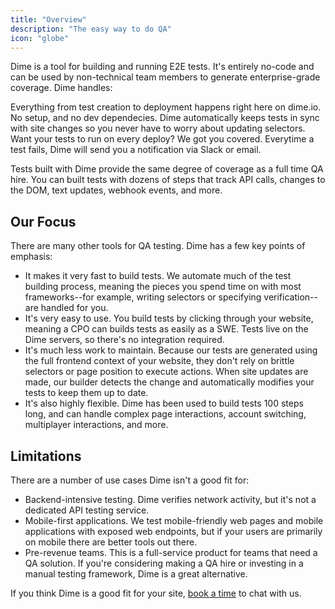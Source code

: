 ```yaml
---
title: "Overview"
description: "The easy way to do QA"
icon: "globe"
---
```


Dime is a tool for building and running E2E tests. It's entirely no-code
and can be used by non-technical team members to generate enterprise-grade
coverage. Dime handles:

<CardGroup cols={2}>
  <Card title="Test Creation" icon="pen">
    Everything from test creation to deployment happens right here on dime.io.
    No setup, and no dev dependecies.
  </Card>
  <Card title="Test Maintenance" icon="screwdriver-wrench">
    Dime automatically keeps tests in sync with site changes so you never have
    to worry about updating selectors.
  </Card>
  <Card title="CI/CD" icon="github">
    Want your tests to run on every deploy? We got you covered.
  </Card>
  <Card title="Alerts" icon="bell">
    Everytime a test fails, Dime will send you a notification via Slack or
    email.
  </Card>
</CardGroup>

Tests built with Dime provide the same degree of coverage as a full time
QA hire. You can built tests with dozens of steps that track API calls,
changes to the DOM, text updates, webhook events, and more.

## Our Focus

There are many other tools for QA testing. Dime has a few key
points of emphasis:

- It makes it very fast to build tests. We automate much of the test
  building process, meaning the pieces you spend time on with most
  frameworks--for example, writing selectors or specifying verification--
  are handled for you.
- It's very easy to use. You build tests by clicking through your website,
  meaning a CPO can builds tests as easily as a SWE. Tests live on the
  Dime servers, so there's no integration required.
- It's much less work to maintain. Because our tests are generated using
  the full frontend context of your website, they don't rely on brittle
  selectors or page position to execute actions. When site updates are made,
  our builder detects the change and automatically modifies your tests to
  keep them up to date.
- It's also highly flexible. Dime has been used to build tests 100 steps
  long, and can handle complex page interactions, account switching,
  multiplayer interactions, and more.

## Limitations

There are a number of use cases Dime isn't a good fit for:

- Backend-intensive testing. Dime verifies network activity, but it's not
  a dedicated API testing service.
- Mobile-first applications. We test mobile-friendly web pages and
  mobile applications with exposed web endpoints, but if your users are
  primarily on mobile there are better tools out there.
- Pre-revenue teams. This is a full-service product for teams that
  need a QA solution. If you're considering making a QA hire or
  investing in a manual testing framework, Dime is a great alternative.

If you think Dime is a good fit for your site,
[book a time](https://calendly.com/aaron-dime/intro) to chat with us.

